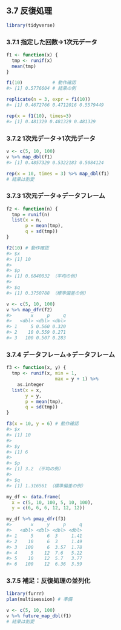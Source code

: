 ## 3.7 反復処理

```r
library(tidyverse)
```

### 3.7.1 指定した回数→1次元データ

```r
f1 <- function(x) {
  tmp <- runif(x)
  mean(tmp)
}

f1(10)           # 動作確認
#> [1] 0.5776604 # 結果の例
```

```r
replicate(n = 3, expr = f1(10))
#> [1] 0.4672766 0.4712016 0.5579449
```

```r
rep(x = f1(10), times=3)
#> [1] 0.481329 0.481329 0.481329
```

### 3.7.2 1次元データ→1次元データ

```r
v <- c(5, 10, 100)
v %>% map_dbl(f1)
#> [1] 0.4857329 0.5322183 0.5084124
```

```r
rep(x = 10, times = 3) %>% map_dbl(f1)
# 結果は割愛
```

### 3.7.3 1次元データ→データフレーム

```r
f2 <- function(n) {
  tmp = runif(n)
  list(x = n,
       p = mean(tmp),
       q = sd(tmp))
}

f2(10) # 動作確認
#> $x
#> [1] 10
#> 
#> $p
#> [1] 0.6840032 （平均の例）
#> 
#> $q
#> [1] 0.3750788 （標準偏差の例）
```

```r
v <- c(5, 10, 100)
v %>% map_dfr(f2)
#>       x     p     q
#>   <dbl> <dbl> <dbl>
#> 1     5 0.560 0.320
#> 2    10 0.559 0.271
#> 3   100 0.507 0.283
```

### 3.7.4 データフレーム→データフレーム

```r
f3 <- function(x, y) {
  tmp <- runif(x, min = 1,
                  max = y + 1) %>%
    as.integer
  list(x = x,
       y = y,
       p = mean(tmp),
       q = sd(tmp))
}

f3(x = 10, y = 6) # 動作確認
#> $x
#> [1] 10
#> 
#> $y
#> [1] 6
#> 
#> $p
#> [1] 3.2 （平均の例）
#> 
#> $q
#> [1] 1.316561 （標準偏差の例）
```

```r
my_df <- data.frame(
  x = c(5, 10, 100, 5, 10, 100),
  y = c(6, 6, 6, 12, 12, 12))

my_df %>% pmap_dfr(f3)
#>       x     y     p     q
#>   <dbl> <dbl> <dbl> <dbl>
#> 1     5     6  3     1.41
#> 2    10     6  3     1.49
#> 3   100     6  3.57  1.78
#> 4     5    12  7.6   5.22
#> 5    10    12  5.7   3.77
#> 6   100    12  6.36  3.59
```

### 3.7.5 補足：反復処理の並列化

```r
library(furrr)
plan(multisession) # 準備

v <- c(5, 10, 100)
v %>% future_map_dbl(f1)
# 結果は割愛
```

